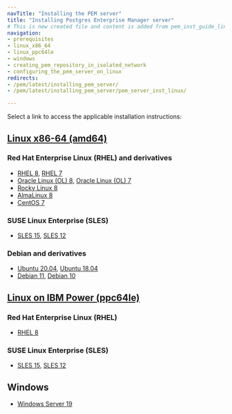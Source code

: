 ```yaml
---
navTitle: "Installing the PEM server"
title: "Installing Postgres Enterprise Manager server"
# This is new created file and content is added from pem_inst_guide_linux/04_installing_postgres_enterprise_manager/index.mdx
navigation:
- prerequisites
- linux_x86_64
- linux_ppc64le
- windows
- creating_pem_repository_in_isolated_network
- configuring_the_pem_server_on_linux
redirects:
- /pem/latest/installing_pem_server/
- /pem/latest/installing_pem_server/pem_server_inst_linux/

---
```


Select a link to access the applicable installation instructions:

## [Linux x86-64 (amd64)](linux_x86_64)
### Red Hat Enterprise Linux (RHEL) and derivatives
- [RHEL 8](linux_x86_64/pem_rhel_8), [RHEL 7](linux_x86_64/pem_rhel_7)
- [Oracle Linux (OL) 8](linux_x86_64/pem_rhel_8), [Oracle Linux (OL) 7](linux_x86_64/pem_rhel_7)
- [Rocky Linux 8](linux_x86_64/pem_other_linux_8)
- [AlmaLinux 8](linux_x86_64/pem_other_linux_8)
- [CentOS 7](linux_x86_64/pem_centos_7)
### SUSE Linux Enterprise (SLES)
- [SLES 15](linux_x86_64/pem_sles_15), [SLES 12](linux_x86_64/pem_sles_12)
### Debian and derivatives
- [Ubuntu 20.04](linux_x86_64/pem_ubuntu_20), [Ubuntu 18.04](linux_x86_64/pem_ubuntu_18)
- [Debian 11](linux_x86_64/pem_debian_11), [Debian 10](linux_x86_64/pem_debian_10)
## [Linux on IBM Power (ppc64le)](linux_ppc64le)
### Red Hat Enterprise Linux (RHEL) 
- [RHEL 8](linux_ppc64le/pem_rhel_8)
### SUSE Linux Enterprise (SLES) 
- [SLES 15](linux_ppc64le/pem_sles_15), [SLES 12](linux_ppc64le/pem_sles_12)
## Windows
- [Windows Server 19](windows)


